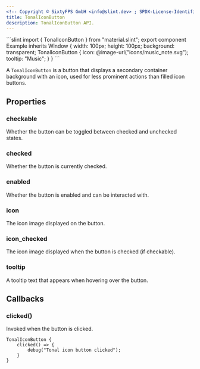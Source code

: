 ```yaml
---
<!-- Copyright © SixtyFPS GmbH <info@slint.dev> ; SPDX-License-Identifier: MIT -->
title: TonalIconButton
description: TonalIconButton API.
---
```



<CodeSnippetMD imagePath="" imageWidth="0" imageHeight="0" imageAlt="">
```slint
import { TonalIconButton } from "material.slint";
export component Example inherits Window {
    width: 100px;
    height: 100px;
    background: transparent;
    TonalIconButton {
        icon: @image-url("icons/music_note.svg");
        tooltip: "Music";
    }
}
```
</CodeSnippetMD>

A `TonalIconButton` is a button that displays a secondary container background with an icon, used for less prominent actions than filled icon buttons.

## Properties

### checkable
<SlintProperty propName="checkable" typeName="bool">
Whether the button can be toggled between checked and unchecked states.
</SlintProperty>

### checked
<SlintProperty propName="checked" typeName="bool" propertyVisibility="in-out">
Whether the button is currently checked.
</SlintProperty>

### enabled
<SlintProperty propName="enabled" typeName="bool" defaultValue="true">
Whether the button is enabled and can be interacted with.
</SlintProperty>

### icon
<SlintProperty propName="icon" typeName="image">
The icon image displayed on the button.
</SlintProperty>

### icon_checked
<SlintProperty propName="icon_checked" typeName="image">
The icon image displayed when the button is checked (if checkable).
</SlintProperty>

### tooltip
<SlintProperty propName="tooltip" typeName="string">
A tooltip text that appears when hovering over the button.
</SlintProperty>

## Callbacks

### clicked()
Invoked when the button is clicked.

```slint {2-4}
TonalIconButton {
    clicked() => {
        debug("Tonal icon button clicked");
    }
}
```